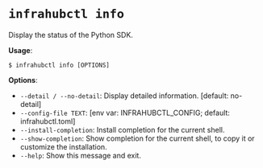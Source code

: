 # `infrahubctl info`

Display the status of the Python SDK.

**Usage**:

```console
$ infrahubctl info [OPTIONS]
```

**Options**:

* `--detail / --no-detail`: Display detailed information.  [default: no-detail]
* `--config-file TEXT`: [env var: INFRAHUBCTL_CONFIG; default: infrahubctl.toml]
* `--install-completion`: Install completion for the current shell.
* `--show-completion`: Show completion for the current shell, to copy it or customize the installation.
* `--help`: Show this message and exit.
